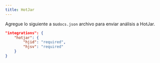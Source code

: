 ```yaml
---
title: HotJar
---
```


Agregue lo siguiente a su`docs.json` archivo para enviar análisis a HotJar.

```json Analytics options in docs.json
"integrations": {
    "hotjar": {
        "hjid": "required",
        "hjsv": "required"
    }
}
```
